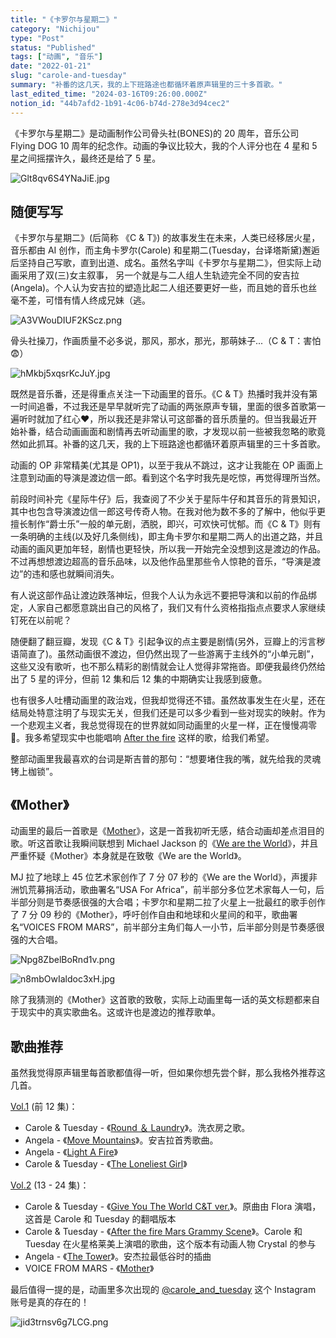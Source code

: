 ```yaml
---
title: "《卡罗尔与星期二》"
category: "Nichijou"
type: "Post"
status: "Published"
tags: ["动画", "音乐"]
date: "2022-01-21"
slug: "carole-and-tuesday"
summary: "补番的这几天，我的上下班路途也都循环着原声辑里的三十多首歌。"
last_edited_time: "2024-03-16T09:26:00.000Z"
notion_id: "44b7afd2-1b91-4c06-b74d-278e3d94cec2"
---
```



《卡罗尔与星期二》是动画制作公司骨头社(BONES)的 20 周年，音乐公司 Flying DOG 10 周年的纪念作。动画的争议比较大，我的个人评分也在 4 星和 5 星之间摇摆许久，最终还是给了 5 星。


![Glt8qv6S4YNaJiE.jpg](https://cdn.sa.net/2024/03/16/Glt8qv6S4YNaJiE.jpg)


## 随便写写


《卡罗尔与星期二》(后简称 《C & T》) 的故事发生在未来，人类已经移居火星，音乐都由 AI 创作，而主角卡罗尔(Carole) 和星期二(Tuesday，台译塔斯黛)邂逅后坚持自己写歌，直到出道、成名。虽然名字叫《卡罗尔与星期二》，但实际上动画采用了双(三)女主叙事， 另一个就是与二人组人生轨迹完全不同的安吉拉(Angela)。个人认为安吉拉的塑造比起二人组还要更好一些，而且她的音乐也丝毫不差，可惜有情人终成兄妹（逃。


![A3VWouDIUF2KScz.png](https://cdn.sa.net/2024/03/16/A3VWouDIUF2KScz.png)


骨头社操刀，作画质量不必多说，那风，那水，那光，那萌妹子...（C & T：害怕😨）


![hMkbj5xqsrKcJuY.jpg](https://cdn.sa.net/2024/03/16/hMkbj5xqsrKcJuY.jpg)


既然是音乐番，还是得重点关注一下动画里的音乐。《C & T》热播时我并没有第一时间追番，不过我还是早早就听完了动画的两张原声专辑，里面的很多首歌第一遍听时就加了红心♥️，所以我还是非常认可这部番的音乐质量的。但当我最近开始补番，结合动画画面和剧情再去听动画里的歌，才发现以前一些被我忽略的歌竟然如此抓耳。补番的这几天，我的上下班路途也都循环着原声辑里的三十多首歌。


动画的 OP 非常精美(尤其是 OP1)，以至于我从不跳过，这才让我能在 OP 画面上注意到动画的导演是渡边信一郎。看到这个名字时我先是吃惊，再觉得理所当然。


前段时间补完《星际牛仔》后，我查阅了不少关于星际牛仔和其音乐的背景知识，其中也包含导演渡边信一郎这号传奇人物。在我对他为数不多的了解中，他似乎更擅长制作“爵士乐”一般的单元剧，洒脱，即兴，可欢快可忧郁。而《C & T》则有一条明确的主线(以及好几条侧线)，即主角卡罗尔和星期二两人的出道之路，并且动画的画风更加年轻，剧情也更轻快，所以我一开始完全没想到这是渡边的作品。不过再想想渡边超高的音乐品味，以及他作品里那些令人惊艳的音乐，“导演是渡边”的违和感也就瞬间消失。


有人说这部作品让渡边跌落神坛，但我个人认为永远不要把导演和以前的作品绑定，人家自己都愿意跳出自己的风格了，我们又有什么资格指指点点要求人家继续钉死在以前呢？


随便翻了翻豆瓣，发现《C & T》引起争议的点主要是剧情(另外，豆瓣上的污言秽语简直了)。虽然动画很不渡边，但仍然出现了一些游离于主线外的“小单元剧”，这些又没有歌听，也不那么精彩的剧情就会让人觉得非常拖沓。即便我最终仍然给出了 5 星的评分，但前 12 集和后 12 集的中期确实让我感到疲惫。


也有很多人吐槽动画里的政治戏，但我却觉得还不错。虽然故事发生在火星，还在结局处特意注明了与现实无关，但我们还是可以多少看到一些对现实的映射。作为一个悲观主义者，我总觉得现在的世界就如同动画里的火星一样，正在慢慢凋零🥀。我多希望现实中也能唱响 [After the fire](https://music.163.com/song?id=1399995865) 这样的歌，给我们希望。


整部动画里我最喜欢的台词是斯吉普的那句：“想要堵住我的嘴，就先给我的灵魂铐上枷锁”。


## 《Mother》


动画里的最后一首歌是《[Mother](https://music.163.com/song?id=1399995869)》，这是一首我初听无感，结合动画却差点泪目的歌。听这首歌让我瞬间联想到 Michael Jackson 的《[We are the World](https://www.youtube.com/watch?v=s3wNuru4U0I)》，并且严重怀疑《Mother》本身就是在致敬《We are the World》。


MJ 拉了地球上 45 位艺术家创作了 7 分 07 秒的《We are the World》，声援非洲饥荒募捐活动，歌曲署名“USA For Africa”，前半部分多位艺术家每人一句，后半部分则是节奏感很强的大合唱；卡罗尔和星期二拉了火星上一批最红的歌手创作了 7 分 09 秒的《Mother》，呼吁创作自由和地球和火星间的和平，歌曲署名“VOICES FROM MARS”，前半部分主角们每人一小节，后半部分则是节奏感很强的大合唱。


![Npg8ZbelBoRnd1v.png](https://cdn.sa.net/2024/03/16/Npg8ZbelBoRnd1v.png)


![n8mbOwIaldoc3xH.jpg](https://cdn.sa.net/2024/03/16/n8mbOwIaldoc3xH.jpg)


除了我猜测的《Mother》这首歌的致敬，实际上动画里每一话的英文标题都来自于现实中的真实歌曲名。这或许也是渡边的推荐歌单。


## 歌曲推荐


虽然我觉得原声辑里每首歌都值得一听，但如果你想先尝个鲜，那么我格外推荐这几首。


[Vol.1](https://music.163.com/album?id=80733862) (前 12 集)：

- Carole & Tuesday - 《[Round ＆ Laundry](https://music.163.com/song?id=1381583207)》。洗衣房之歌。
- Angela - 《[Move Mountains](https://music.163.com/song?id=1381578814)》。安吉拉首秀歌曲。
- Angela - 《[Light A Fire](https://music.163.com/song?id=1381583224)》
- Carole & Tuesday - 《[The Loneliest Girl](https://music.163.com/song?id=1381578834)》

[Vol.2](https://music.163.com/album?id=82846218) (13 - 24 集)：

- Carole & Tuesday - 《[Give You The World C&T ver.](https://music.163.com/song?id=1399996436)》。原曲由 Flora 演唱，这首是 Carole 和 Tuesday 的翻唱版本
- Carole & Tuesday - 《[After the fire Mars Grammy Scene](https://music.163.com/song?id=1399995865)》。Carole 和 Tuesday 在火星格莱美上演唱的歌曲，这个版本有动画人物 Crystal 的参与
- Angela - 《[The Tower](https://music.163.com/song?id=1399995866)》。安杰拉最低谷时的插曲
- VOICE FROM MARS - 《[Mother](https://music.163.com/song?id=1399995869)》

最后值得一提的是，动画里多次出现的 [@carole_and_tuesday](https://www.instagram.com/carole_and_tuesday/) 这个 Instagram 账号是真的存在的！


![jid3trnsv6g7LCG.png](https://cdn.sa.net/2024/03/16/jid3trnsv6g7LCG.png)

